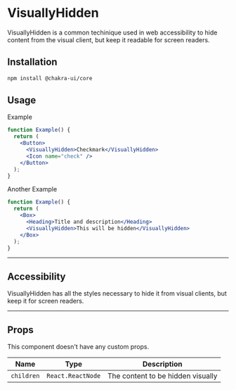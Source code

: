 # VisuallyHidden

VisuallyHidden is a common techinique used in web accessibility to hide content
from the visual client, but keep it readable for screen readers.

<carbon-ad></carbon-ad>

## Installation

```bash
npm install @chakra-ui/core
```

## Usage

Example

```jsx
function Example() {
  return (
    <Button>
      <VisuallyHidden>Checkmark</VisuallyHidden>
      <Icon name="check" />
    </Button>
  );
}
```

Another Example

```jsx
function Example() {
  return (
    <Box>
      <Heading>Title and description</Heading>
      <VisuallyHidden>This will be hidden</VisuallyHidden>
    </Box>
  );
}
```

---

## Accessibility

VisuallyHidden has all the styles necessary to hide it from visual clients, but
keep it for screen readers.

---

## Props

This component doesn't have any custom props.

| Name       | Type              | Description                       |
| ---------- | ----------------- | --------------------------------- |
| `children` | `React.ReactNode` | The content to be hidden visually |
